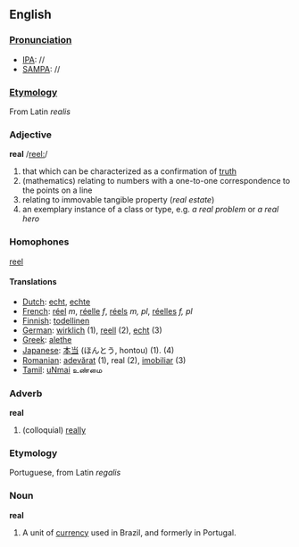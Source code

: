 == English ==
===[[Pronunciation]]===
*[[IPA]]: //
*[[SAMPA]]: //
===[[Etymology]]===
From Latin ''realis''
=== Adjective ===
'''real'''
/[[Pronunciation guide|reel:]]/

# that which can be characterized as a confirmation of [[truth]]
# (mathematics) relating to numbers with a one-to-one correspondence to the points on a line
# relating to immovable tangible property (''real estate'')
# an exemplary instance of a class or type, e.g. <em>a real problem</em> or <em>a real hero</em>

===Homophones===
[[reel]]

==== Translations ====
*[[Dutch]]: [[echt]], [[echte]]
*[[French]]: [[réel]] ''m'', [[réelle]] ''f'', [[réels]] ''m, pl'', [[réelles]] ''f, pl''
*[[Finnish]]: [[todellinen]]
*[[German]]: [[wirklich]] (1), [[reell]] (2), [[echt]] (3)
*[[Greek]]: [[alethe]]
*[[Japanese]]: [[本当]] (ほんとう, hontou) (1). (4)
*[[Romanian]]: [[adevărat]] (1), real (2), [[imobiliar]] (3)
*[[Tamil]]: [[uNmai]] உண்மை

=== Adverb ===
'''real'''

# (colloquial) [[really]]

===Etymology===
Portuguese, from Latin ''regalis''
=== Noun ===
'''real'''

# A unit of [[currency]] used in Brazil, and formerly in Portugal.
